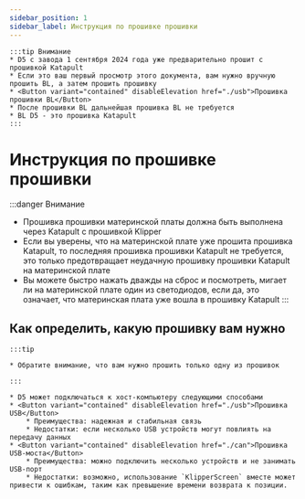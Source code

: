 ```yaml
---
sidebar_position: 1
sidebar_label: Инструкция по прошивке прошивки
---
```









    :::tip Внимание
    * D5 с завода 1 сентября 2024 года уже предварительно прошит с прошивкой Katapult
    * Если это ваш первый просмотр этого документа, вам нужно вручную прошить BL, а затем прошить прошивку 
    * <Button variant="contained" disableElevation href="./usb">Прошивка прошивки BL</Button>
    * После прошивки BL дальнейшая прошивка BL не требуется
    * BL D5 - это прошивка Katapult
    :::


# Инструкция по прошивке прошивки

:::danger Внимание
* Прошивка прошивки материнской платы должна быть выполнена через Katapult с прошивкой Klipper
* Если вы уверены, что на материнской плате уже прошита прошивка Katapult, то последняя прошивка прошивки Katapult не требуется, это только предотвращает неудачную прошивку прошивки Katapult на материнской плате
* Вы можете быстро нажать дважды на сброс и посмотреть, мигает ли на материнской плате один из светодиодов, если да, это означает, что материнская плата уже вошла в прошивку Katapult
:::

## Как определить, какую прошивку вам нужно

    :::tip

    * Обратите внимание, что вам нужно прошить только одну из прошивок

    :::
    
    * D5 может подключаться к хост-компьютеру следующими способами
    * <Button variant="contained" disableElevation href="./usb">Прошивка USB</Button>
        * Преимущества: надежная и стабильная связь
        * Недостатки: если несколько USB устройств могут повлиять на передачу данных
    * <Button variant="contained" disableElevation href="./can">Прошивка USB-моста</Button>
        * Преимущества: можно подключить несколько устройств и не занимать USB-порт
        * Недостатки: возможно, использование `KlipperScreen` вместе может привести к ошибкам, таким как превышение времени возврата к позиции.
